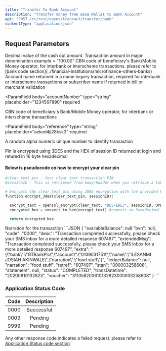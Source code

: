 ```yaml
---
title: "Transfer To Bank Account"
description: "Transfer money from Base Wallet to Bank Account"
api: "POST /rc/rest/agent/transact/transfer/bank"
contentType: "application/json"
---
```


## Request Parameters

<ParamField body="amount" type="string" required placeholder="50000">
  Decimal value of the cash out amount. Transaction amount in major denomination
  example = "100.00"
</ParamField>

<ParamField body="bankCode" type="string" required placeholder="038">
  CBN code of beneficiary's Bank/Mobile Money operator, for interbank or
  interscheme transactions. please refer to [bank code
  section](../financial-institutions/microfinance-others-banks)
</ParamField>

<ParamField body="accountName" type="string" placeholder="xxxx xxxxx" required>
  Account name returned in a name inquiry transaction, required for interbank or
  interscheme transactions or subscriber name if returned in bill or merchant
  validation
</ParamField>

<ParamField
  body="accountNumber"
  type="string"
  placeholder="1234567890"
  required
>
  CBN code of beneficiary's Bank/Mobile Money operator, for interbank or
  interscheme transactions
</ParamField>

<ParamField
  body="reference"
  type="string"
  placeholder="aeked4ji28ksk3"
  required
>
  A random alpha numeric unique number to identify transaction
</ParamField>

<ParamField body="pin" type="string" required placeholder="1111">
  Pin is encrypted using 3DES and the HEX of session ID returned at login and
  retured in 16 byte hexadecimal

#### Below is pseudocode on how to encrypt your clear pin

```python
#clear_text_pin - Your clear text transaction PIN
#sessionID - This is retrieved from body/header when you retrieve a token

# Encrypts the clear_text_pin using 3DES encryption with the provided key(sessionID)
function encrypt_3des(clear_text_pin, sessionID):

  encrypt_text = openssl_encrypt(clear_text, "DES-EDE3", sessionID, OPENSSL_RAW_DATA, "") #returns binary
  encrypted_hex = convert_to_hex(encrypt_text) #convert to hexadecimal

  return encrypted_hex
```

</ParamField>

<ParamField body="memo" type="string" optional placeholder="For launch">
  Narration for the transaction
</ParamField>

<ResponseExample>
```JSON
{
  "availableBalance": null
  "bvn": null,
  "code": "0000",
  "desc": "Transaction completed successfully, please check your SMS inbox for a more detailed response 607497",
  "extendedMsg": "Transaction completed successfully, please check your SMS inbox for a more detailed response 607497",
  "extra": "{\"bank\":\"GTBankPlc\",\"account\":\"0109031751\",\"name\":\"ILESANMI JOSIAH AKINWALE\",\"narration\":\"food stuff\"}",
  "ledgerBalance": null,
  "narration": "food stuff",
  "retref": "607497",
  "stan": "000003258608",
  "statement": null,
  "status": "COMPLETED",
  "transDatetime": "20200610132823",
  "voucher": "311058200610132823000003258608"
}
```
</ResponseExample>

### Application Status Code

| Code | Description |
| ---- | :---------: |
| 0000 | Successful  |
| 0009 |   Pending   |
| 9999 |   Pending   |

Any other response code indicates a failed request. please refer to [Application Status code
section](../../response-codes/application-status-codes)
